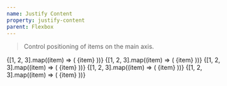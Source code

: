 ```yaml
---
name: Justify Content
property: justify-content
parent: Flexbox
---
```



> Control positioning of items on the main axis.

<Grid minWidth="175px">
  <InfoBox caption="Start" pattern="justify-start" color="teal">
    <Box className="flex justify-start bg-teal-200 p-1 rounded">
      {[1, 2, 3].map((item) => (
        <Box
          key={`flex-justify-start-${item}`}
          className="text-sm bold flex items-center justify-center bg-teal-500 rounded-sm text-teal-100 h-8 w-8 m-1"
        >
          {item}
        </Box>
      ))}
    </Box>
  </InfoBox>
  <InfoBox caption="Center" pattern="justify-center" color="teal">
    <Box className="flex justify-center bg-teal-200 p-1 rounded">
      {[1, 2, 3].map((item) => (
        <Box
          key={`flex-justify-center-${item}`}
          className="text-sm bold flex items-center justify-center bg-teal-500 rounded-sm text-teal-100 h-8 w-8 m-1"
        >
          {item}
        </Box>
      ))}
    </Box>
  </InfoBox>
  <InfoBox caption="End" pattern="justify-end" color="teal">
    <Box className="flex justify-end bg-teal-200 p-1 rounded">
      {[1, 2, 3].map((item) => (
        <Box
          key={`flex-justify-end-${item}`}
          className="text-sm bold flex items-center justify-center bg-teal-500 rounded-sm text-teal-100 h-8 w-8 m-1"
        >
          {item}
        </Box>
      ))}
    </Box>
  </InfoBox>
  <InfoBox caption="Space Around" pattern="justify-around" color="teal">
    <Box className="flex justify-around bg-teal-200 p-1 rounded">
      {[1, 2, 3].map((item) => (
        <Box
          key={`flex-justify-around-${item}`}
          className="text-sm bold flex items-center justify-center bg-teal-500 rounded-sm text-teal-100 h-8 w-8 m-1"
        >
          {item}
        </Box>
      ))}
    </Box>
  </InfoBox>
  <InfoBox caption="Space Between" pattern="justify-between" color="teal">
    <Box className="flex justify-between bg-teal-200 p-1 rounded">
      {[1, 2, 3].map((item) => (
        <Box
          key={`flex-justify-between-${item}`}
          className="text-sm bold flex items-center justify-center bg-teal-500 rounded-sm text-teal-100 h-8 w-8 m-1"
        >
          {item}
        </Box>
      ))}
    </Box>
  </InfoBox>
</Grid>
